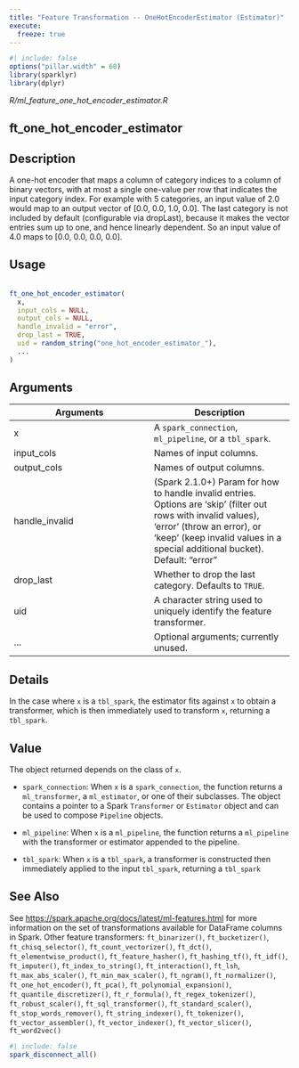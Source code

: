 ```yaml
---
title: "Feature Transformation -- OneHotEncoderEstimator (Estimator)"
execute:
  freeze: true
---
```


```r
#| include: false
options("pillar.width" = 60)
library(sparklyr) 
library(dplyr)
```

*R/ml_feature_one_hot_encoder_estimator.R*

## ft_one_hot_encoder_estimator

## Description
 A one-hot encoder that maps a column of category indices   to a column of binary vectors, with at most a single one-value   per row that indicates the input category index. For example   with 5 categories, an input value of 2.0 would map to an output   vector of [0.0, 0.0, 1.0, 0.0]. The last category is not included   by default (configurable via dropLast), because it makes the   vector entries sum up to one, and hence linearly dependent. So   an input value of 4.0 maps to [0.0, 0.0, 0.0, 0.0]. 


## Usage
```r
 
ft_one_hot_encoder_estimator( 
  x, 
  input_cols = NULL, 
  output_cols = NULL, 
  handle_invalid = "error", 
  drop_last = TRUE, 
  uid = random_string("one_hot_encoder_estimator_"), 
  ... 
) 
```

## Arguments
|Arguments|Description|
|---|---|
| x | A `spark_connection`, `ml_pipeline`, or a `tbl_spark`. |
| input_cols | Names of input columns. |
| output_cols | Names of output columns. |
| handle_invalid | (Spark 2.1.0+) Param for how to handle invalid entries. Options are 'skip' (filter out rows with invalid values), 'error' (throw an error), or 'keep' (keep invalid values in a special additional bucket). Default: "error" |
| drop_last | Whether to drop the last category. Defaults to `TRUE`. |
| uid | A character string used to uniquely identify the feature transformer. |
| ... | Optional arguments; currently unused. |

## Details
 In the case where `x` is a `tbl_spark`, the estimator fits against `x`   to obtain a transformer, which is then immediately used to transform `x`, returning a `tbl_spark`. 


## Value

 The object returned depends on the class of `x`.     

- `spark_connection`: When `x` is a `spark_connection`, the function returns a `ml_transformer`,   a `ml_estimator`, or one of their subclasses. The object contains a pointer to   a Spark `Transformer` or `Estimator` object and can be used to compose   `Pipeline` objects.    

- `ml_pipeline`: When `x` is a `ml_pipeline`, the function returns a `ml_pipeline` with   the transformer or estimator appended to the pipeline.    

- `tbl_spark`: When `x` is a `tbl_spark`, a transformer is constructed then   immediately applied to the input `tbl_spark`, returning a `tbl_spark` 

 



## See Also
 See [https://spark.apache.org/docs/latest/ml-features.html](https://spark.apache.org/docs/latest/ml-features.html) for   more information on the set of transformations available for DataFrame   columns in Spark.  Other feature transformers:  `ft_binarizer()`, `ft_bucketizer()`, `ft_chisq_selector()`, `ft_count_vectorizer()`, `ft_dct()`, `ft_elementwise_product()`, `ft_feature_hasher()`, `ft_hashing_tf()`, `ft_idf()`, `ft_imputer()`, `ft_index_to_string()`, `ft_interaction()`, `ft_lsh`, `ft_max_abs_scaler()`, `ft_min_max_scaler()`, `ft_ngram()`, `ft_normalizer()`, `ft_one_hot_encoder()`, `ft_pca()`, `ft_polynomial_expansion()`, `ft_quantile_discretizer()`, `ft_r_formula()`, `ft_regex_tokenizer()`, `ft_robust_scaler()`, `ft_sql_transformer()`, `ft_standard_scaler()`, `ft_stop_words_remover()`, `ft_string_indexer()`, `ft_tokenizer()`, `ft_vector_assembler()`, `ft_vector_indexer()`, `ft_vector_slicer()`, `ft_word2vec()` 


```r
#| include: false
spark_disconnect_all()
```

